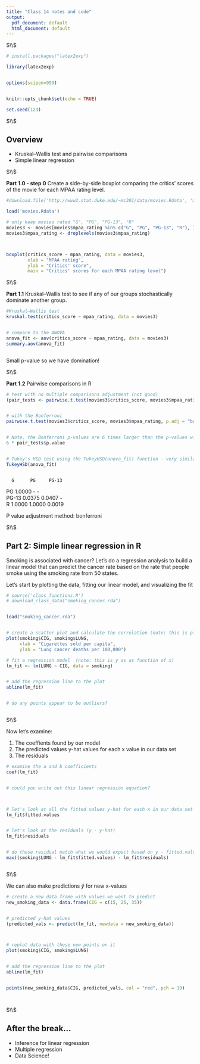 ```yaml
---
title: "Class 14 notes and code"
output:
  pdf_document: default
  html_document: default
---
```






$\\$





```r

# install.packages("latex2exp")

library(latex2exp)


options(scipen=999)


knitr::opts_chunk$set(echo = TRUE)

set.seed(123)

```



$\\$




## Overview

 * Kruskal–Wallis test and pairwise comparisons
 * Simple linear regression



$\\$





**Part 1.0 - step 0** Create a side-by-side boxplot comparing the critics' scores of the movie for each MPAA rating level. 

```r


#download.file('http://www2.stat.duke.edu/~mc301/data/movies.Rdata', 'movies.Rdata')

load('movies.Rdata')

# only keep movies rated "G", "PG", "PG-13", "R"
movies3 <- movies[movies$mpaa_rating %in% c("G", "PG", "PG-13", "R"), ]
movies3$mpaa_rating <- droplevels(movies3$mpaa_rating)



boxplot(critics_score ~ mpaa_rating, data = movies3, 
        xlab = "MPAA rating", 
        ylab = "Critics' score",
        main = "Critics' scores for each MPAA rating level")
```




$\\$


**Part 1.1** Kruskal–Wallis test to see if any of our groups stochastically dominate another group. 

```r

#Kruskal–Wallis test
kruskal.test(critics_score ~ mpaa_rating, data = movies3)


# compare to the ANOVA 
anova_fit <- aov(critics_score ~ mpaa_rating, data = movies3)
summary.aov(anova_fit)



```


Small p-value so we have domination!




$\\$




**Part 1.2** Pairwise comparisons in R


```r


# test with no multiple comparisons adjustment (not good)
(pair_tests <- pairwise.t.test(movies3$critics_score, movies3$mpaa_rating, p.adj = "none"))


# with the Bonferroni
pairwise.t.test(movies3$critics_score, movies3$mpaa_rating, p.adj = "bonferroni")


# Note, the Bonferroni p-values are 6 times larger than the p-values with no adjustment
6 * pair_tests$p.value


# Tukey's HSD test using the TukeyHSD(anova_fit) function - very similar to the Bonferroni correction here
TukeyHSD(anova_fit)



```





      G      PG     PG-13 
PG    1.0000 -      -     
PG-13 0.0375 0.0407 -     
R     1.0000 1.0000 0.0019

P value adjustment method: bonferroni 










$\\$


## Part 2: Simple linear regression in R



Smoking is associated with cancer? Let's do a regression analysis to build a linear model that can predict the cancer rate based on the rate that people smoke using the smoking rate from 50 states. 



Let's start by plotting the data, fitting our linear model, and visualizing the fit


```r

# source('class_functions.R')
# download_class_data("smoking_cancer.rda")


load("smoking_cancer.rda")


# create a scatter plot and calculate the correlation (note: this is plot(x, y))
plot(smoking$CIG, smoking$LUNG,
     xlab = "Cigarettes sold per capita",
     ylab = "Lung cancer deaths per 100,000") 

# fit a regression model  (note: this is y as as function of x)
lm_fit <- lm(LUNG ~ CIG, data = smoking) 


# add the regression line to the plot
abline(lm_fit)


# do any points appear to be outliers? 



```





$\\$




Now let's examine:

1) The coeffients found by our model
2) The predicted values y-hat values for each x value in our data set
3) The residuals



```r


# examine the a and b coefficients
coef(lm_fit)


# could you write out this linear regression equation? 



# let's look at all the fitted values y-hat for each x in our data set
lm_fit$fitted.values


# let's look at the residuals (y - y-hat)
lm_fit$residuals


# do these residual match what we would expect based on y - fitted.values? 
max((smoking$LUNG - lm_fit$fitted.values) - lm_fit$residuals)



```





$\\$





We can also make predictions $\hat{y}$ for new x-values





```r

# create a new data frame with values we want to predict
new_smoking_data <- data.frame(CIG = c(15, 25, 35))


# predicted y-hat values
(predicted_vals <- predict(lm_fit, newdata = new_smoking_data))



# replot data with these new points on it
plot(smoking$CIG, smoking$LUNG) 


# add the regression line to the plot
abline(lm_fit)


points(new_smoking_data$CIG, predicted_vals, col = "red", pch = 19)




```



$\\$





## After the break...

* Inference for linear regression
* Multiple regression 
* Data Science!









